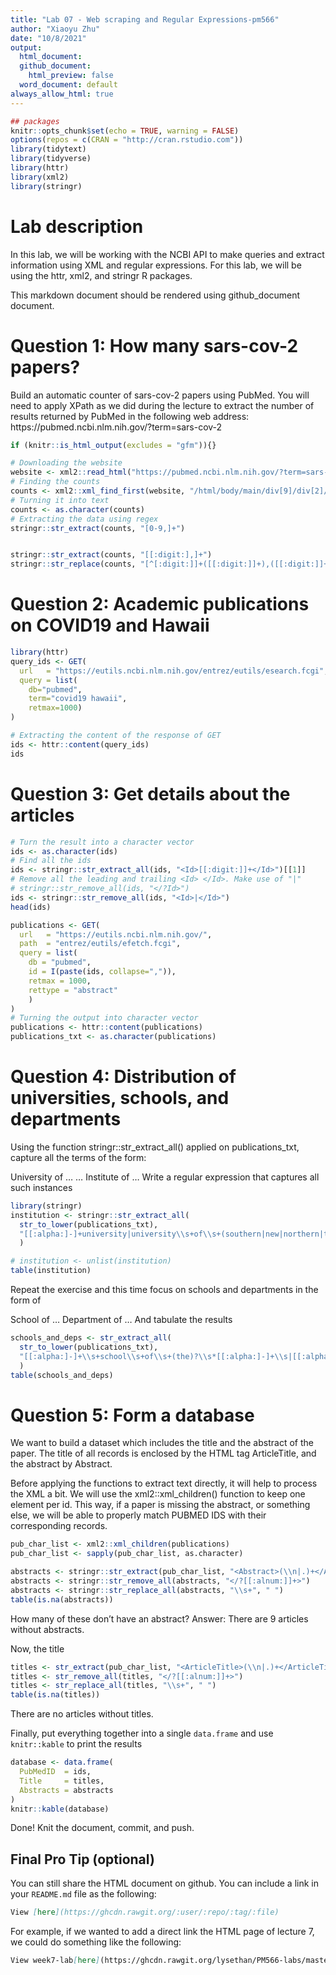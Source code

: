 ```yaml
---
title: "Lab 07 - Web scraping and Regular Expressions-pm566"
author: "Xiaoyu Zhu"
date: "10/8/2021"
output:
  html_document: 
  github_document: 
    html_preview: false
  word_document: default
always_allow_html: true
---
```



```r
## packages
knitr::opts_chunk$set(echo = TRUE, warning = FALSE)
options(repos = c(CRAN = "http://cran.rstudio.com"))
library(tidytext)
library(tidyverse)
library(httr)
library(xml2)
library(stringr)
```

# Lab description
In this lab, we will be working with the NCBI API to make queries and extract information using XML and regular expressions. For this lab, we will be using the httr, xml2, and stringr R packages.

This markdown document should be rendered using github_document document.


# Question 1: How many sars-cov-2 papers?
Build an automatic counter of sars-cov-2 papers using PubMed. You will need to apply XPath as we did during the lecture to extract the number of results returned by PubMed in the following web address:
https://pubmed.ncbi.nlm.nih.gov/?term=sars-cov-2

```r
if (knitr::is_html_output(excludes = "gfm")){}
```


```r
# Downloading the website
website <- xml2::read_html("https://pubmed.ncbi.nlm.nih.gov/?term=sars-cov-2")
# Finding the counts
counts <- xml2::xml_find_first(website, "/html/body/main/div[9]/div[2]/div[2]/div[1]/div[1]")
# Turning it into text
counts <- as.character(counts)
# Extracting the data using regex
stringr::str_extract(counts, "[0-9,]+")


stringr::str_extract(counts, "[[:digit:],]+")
stringr::str_replace(counts, "[^[:digit:]]+([[:digit:]]+),([[:digit:]]+)[^[:digit:]]+", "\\1\\2")
```


# Question 2: Academic publications on COVID19 and Hawaii
```r
library(httr)
query_ids <- GET(
  url   = "https://eutils.ncbi.nlm.nih.gov/entrez/eutils/esearch.fcgi",
  query = list(
    db="pubmed",
    term="covid19 hawaii",
    retmax=1000)
)

# Extracting the content of the response of GET
ids <- httr::content(query_ids)
ids
```



# Question 3: Get details about the articles
```r
# Turn the result into a character vector
ids <- as.character(ids)
# Find all the ids 
ids <- stringr::str_extract_all(ids, "<Id>[[:digit:]]+</Id>")[[1]]
# Remove all the leading and trailing <Id> </Id>. Make use of "|"
# stringr::str_remove_all(ids, "</?Id>")
ids <- stringr::str_remove_all(ids, "<Id>|</Id>")
head(ids)
```

```r
publications <- GET(
  url   = "https://eutils.ncbi.nlm.nih.gov/",
  path  = "entrez/eutils/efetch.fcgi",
  query = list(
    db = "pubmed",
    id = I(paste(ids, collapse=",")),
    retmax = 1000,
    rettype = "abstract"
    )
)
# Turning the output into character vector
publications <- httr::content(publications)
publications_txt <- as.character(publications)
```

# Question 4: Distribution of universities, schools, and departments
Using the function stringr::str_extract_all() applied on publications_txt, capture all the terms of the form:

University of …
… Institute of …
Write a regular expression that captures all such instances
```r
library(stringr)
institution <- stringr::str_extract_all(
  str_to_lower(publications_txt),
  "[[:alpha:]-]+university|university\\s+of\\s+(southern|new|northern|the)?\\s*[[:alpha:]-]+|[[:alpha:]-]+\\s+institute\\s+of\\s+[[:alpha:]-]+"
  ) 

# institution <- unlist(institution)
table(institution)
```

Repeat the exercise and this time focus on schools and departments in the form of

School of …
Department of …
And tabulate the results
```r
schools_and_deps <- str_extract_all(
  str_to_lower(publications_txt),
  "[[:alpha:]-]+\\s+school\\s+of\\s+(the)?\\s*[[:alpha:]-]+\\s|[[:alpha:]-]+\\s+department\\s+of\\s+[[:alpha:]-]+\\s"
  )
table(schools_and_deps)
```




# Question 5: Form a database
We want to build a dataset which includes the title and the abstract of the paper. The title of all records is enclosed by the HTML tag ArticleTitle, and the abstract by Abstract.

Before applying the functions to extract text directly, it will help to process the XML a bit. We will use the xml2::xml_children() function to keep one element per id. This way, if a paper is missing the abstract, or something else, we will be able to properly match PUBMED IDS with their corresponding records.


```r

pub_char_list <- xml2::xml_children(publications)
pub_char_list <- sapply(pub_char_list, as.character)
```

```r
abstracts <- stringr::str_extract(pub_char_list, "<Abstract>(\\n|.)+</Abstract>")
abstracts <- stringr::str_remove_all(abstracts, "</?[[:alnum:]]+>")
abstracts <- stringr::str_replace_all(abstracts, "\\s+", " ")
table(is.na(abstracts))
```


How many of these don't have an abstract? Answer: There are 9 articles without abstracts.

Now, the title

```r
titles <- str_extract(pub_char_list, "<ArticleTitle>(\\n|.)+</ArticleTitle>")
titles <- str_remove_all(titles, "</?[[:alnum:]]+>")
titles <- str_replace_all(titles, "\\s+", " ")
table(is.na(titles))
```

There are no articles without titles.

Finally, put everything together into a single `data.frame` and use
`knitr::kable` to print the results

```r
database <- data.frame(
  PubMedID  = ids,
  Title     = titles,
  Abstracts = abstracts
)
knitr::kable(database)
```

Done! Knit the document, commit, and push.

## Final Pro Tip (optional)

You can still share the HTML document on github. You can include a link in your `README.md` file as the following:

```md
View [here](https://ghcdn.rawgit.org/:user/:repo/:tag/:file)
```

For example, if we wanted to add a direct link the HTML page of lecture 7, we could do something like the following:

```md
View week7-lab[here](https://ghcdn.rawgit.org/lysethan/PM566-labs/master/week7/week7-lab.html
```


